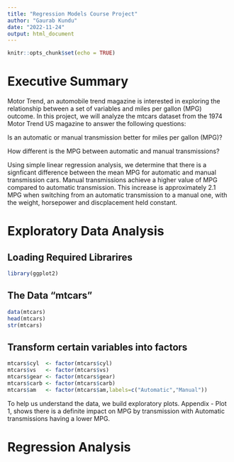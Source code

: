 ```yaml
---
title: "Regression Models Course Project"
author: "Gaurab Kundu"
date: "2022-11-24"
output: html_document
---
```


```r
knitr::opts_chunk$set(echo = TRUE)
```

# Executive Summary

Motor Trend, an automobile trend magazine is interested in exploring the relationship between a set of variables and miles per gallon (MPG) outcome. In this project, we will analyze the mtcars dataset from the 1974 Motor Trend US magazine to answer the following questions:

Is an automatic or manual transmission better for miles per gallon (MPG)?

How different is the MPG between automatic and manual transmissions?

Using simple linear regression analysis, we determine that there is a signficant difference between the mean MPG for automatic and manual transmission cars. Manual transmissions achieve a higher value of MPG compared to automatic transmission. This increase is approximately 2.1 MPG when switching from an automatic transmission to a manual one, with the weight, horsepower and discplacement held constant.

# Exploratory Data Analysis

## Loading Required Librarires

```r
library(ggplot2)
```

## The Data "mtcars"

```r
data(mtcars)
head(mtcars)
str(mtcars)
```

## Transform certain variables into factors

```r
mtcars$cyl  <- factor(mtcars$cyl)
mtcars$vs   <- factor(mtcars$vs)
mtcars$gear <- factor(mtcars$gear)
mtcars$carb <- factor(mtcars$carb)
mtcars$am   <- factor(mtcars$am,labels=c("Automatic","Manual"))
```

To help us understand the data, we build exploratory plots. Appendix - Plot 1, shows there is a definite impact on MPG by transmission with Automatic transmissions having a lower MPG.

# Regression Analysis

